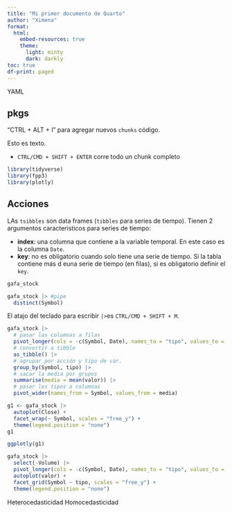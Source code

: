 ```yaml
---
title: "Mi primer documento de Quarto"
author: "Ximena"
format: 
  html:
    embed-resources: true
    theme: 
      light: minty
      dark: darkly
toc: true
df-print: paged
---
```



YAML

## pkgs

"CTRL + ALT + I" para agregar nuevos `chunks` código.

Esto es texto.

- `CTRL/CMD + SHIFT + ENTER` corre todo un chunk completo

```r
library(tidyverse)
library(fpp3)
library(plotly)
```
## Acciones

LAs `tsibbles` son data frames (`tibbles` para series de tiempo). Tienen 2 argumentos caracteristicos para series de tiempo:

- **index**: una columna que contiene a la variable temporal. En este caso es la columna `Date`.
- **key**: no es obligatorio cuando solo tiene una serie de tiempo. Si la tabla contiene más d euna serie de tiempo (en filas), si es obligatorio definir el `key`.


```r
gafa_stock

gafa_stock |> #pipe
  distinct(Symbol)
```

El atajo del teclado para escribir `|>`es `CTRL/CMD + SHIFT + M`.

```r
gafa_stock |>
  # pasar las columnas a filas
  pivot_longer(cols = -c(Symbol, Date), names_to = "tipo", values_to = "valor") |>
  # convertir a tibble
  as_tibble() |>
  # agrupar por acción y tipo de var.
  group_by(Symbol, tipo) |>
  # sacar la media por grupos
  summarise(media = mean(valor)) |>
  # pasar los tipos a columnas
  pivot_wider(names_from = Symbol, values_from = media)
```

```r
g1 <- gafa_stock |>
  autoplot(Close) + 
  facet_wrap(~ Symbol, scales = "free_y") + 
  theme(legend.position = "none")
g1

ggplotly(g1)
```

```r
gafa_stock |>
  select(-Volume) |>
  pivot_longer(cols = -c(Symbol, Date), names_to = "tipo", values_to = "valor") |>
  autoplot(valor) +
  facet_grid(Symbol ~ tipo, scales = "free_y") + 
  theme(legend.position = "none")
```

Heterocedasticidad
Homocedasticidad





